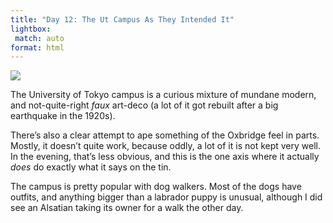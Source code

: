 ```yaml
---
title: "Day 12: The Ut Campus As They Intended It"
lightbox:
 match: auto
format: html
---
```


![](../images/20120429210857_dsc01574.jpg){group="all-the-pictures"}

The University of Tokyo campus is a curious mixture of mundane modern, and not-quite-right _faux_ art-deco (a lot of it got rebuilt after a big earthquake in the 1920s). 

There's also a clear attempt to ape something of the Oxbridge feel in parts. Mostly, it doesn't quite work, because oddly, a lot of it is not kept very well. In the evening, that's less obvious, and this is the one axis where it actually _does_ do exactly what it says on the tin.

The campus is pretty popular with dog walkers. Most of the dogs have outfits, and anything bigger than a labrador puppy is unusual, although I did see an Alsatian taking its owner for a walk the other day. 
